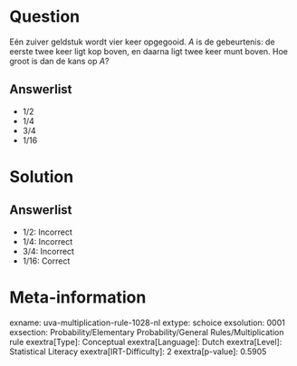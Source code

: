 Question
========

Eén zuiver geldstuk wordt vier keer opgegooid. *A* is de gebeurtenis: de
eerste twee keer ligt kop boven, en daarna ligt twee keer munt boven.
Hoe groot is dan de kans op *A*?

Answerlist
----------

* 1/2
* 1/4
* 3/4
* 1/16

Solution
========

Answerlist
----------

* 1/2: Incorrect
* 1/4: Incorrect
* 3/4: Incorrect
* 1/16: Correct

Meta-information
================
exname: uva-multiplication-rule-1028-nl
extype: schoice
exsolution: 0001
exsection: Probability/Elementary Probability/General Rules/Multiplication rule
exextra[Type]: Conceptual
exextra[Language]: Dutch
exextra[Level]: Statistical Literacy
exextra[IRT-Difficulty]: 2
exextra[p-value]: 0.5905
